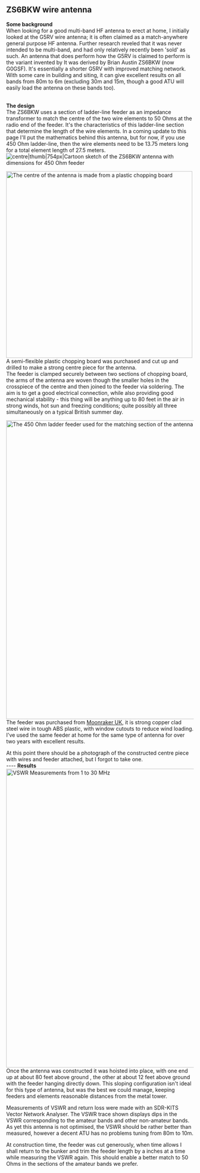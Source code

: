 == ZS6BKW wire antenna ==

'''Some background'''<br/>
When looking for a good multi-band HF antenna to erect at home, I initially looked at the G5RV wire antenna; it is often claimed as a match-anywhere general purpose HF antenna. Further research reveled that it was never intended to be multi-band, and had only relatively recently been 'sold' as such. An antenna that does perform how the G5RV is claimed to perform is the variant invented by It was derived by Brian Austin ZS6BKW (now G0GSF). It's essentially a shorter G5RV with improved matching network. With some care in building and siting, it can give excellent results on all bands from 80m to 6m (excluding 30m and 15m, though a good ATU will easily load the antenna on these bands too).

<br/>
'''The design'''<br/>
The ZS6BKW uses a section of ladder-line feeder as an impedance transformer to match the centre of the two wire elements to 50 Ohms at the radio end of the feeder. It's the characteristics of this ladder-line section that determine the length of the wire elements. In a coming update to this page I'll put the mathematics behind this antenna, but for now, if you use 450 Ohm ladder-line, then the wire elements need to be 13.75 meters long for a total element length of 27.5 meters.
[[File:ZS6BKW-antenna.png|centre|thumb|754px|Cartoon sketch of the ZS6BKW antenna with dimensions for 450 Ohm feeder]]

[[File:20120323_134031.jpg|left|thumb|500px|The centre of the antenna is made from a plastic chopping board]]
A semi-flexible plastic chopping board was purchased and cut up and drilled to make a strong centre piece for the antenna. 
<br>The feeder is clamped securely between two sections of chopping board, the arms of the antenna are woven though the smaller holes in the crosspiece of the centre and then joined to the feeder via soldering. The aim is to get a good electrical connection, while also providing good mechanical stability - this thing will be anything up to 80 feet in the air in strong winds, hot sun and freezing conditions; quite possibly all three simultaneously on a typical British summer day.

[[File:450_ohm_feeder.jpg|left|thumb|800px|The 450 Ohm ladder feeder used for the matching section of the antenna]]
The feeder was purchased from [http://www.moonraker.eu Moonraker UK], it is strong copper clad steel wire in tough ABS plastic, with window cutouts to reduce wind loading. I've used the same feeder at home for the same type of antenna for over two years with excellent results.

At this point there should be a photograph of the constructed centre piece with wires and feeder attached, but I forgot to take one.
<br style="clear: both" /> 
----
'''Results'''<br/>
[[File:Bunker_Screen-1-30.png|center|thumb|800px|VSWR Measurements from 1 to 30 MHz]]
Once the antenna was constructed it was hoisted into place, with one end up at about 80 feet above ground , the other at about 12 feet above ground with the feeder hanging directly down. This sloping configuration isn't ideal for this type of antenna, but was the best we could manage, keeping feeders and elements reasonable distances from the metal tower.

Measurements of VSWR and return loss were made with an SDR-KITS Vector Network Analyser. The VSWR trace shown displays dips in the VSWR corresponding to the amateur bands and other non-amateur bands. As yet this antenna is not optimised, the VSWR should be rather better than measured, however a decent ATU has no problems tuning from 80m to 10m. 

At construction time, the feeder was cut generously, when time allows I shall return to the bunker and trim the feeder length by a inches at a time while measuring the VSWR again. This should enable a better match to 50 Ohms in the sections of the amateur bands we prefer.